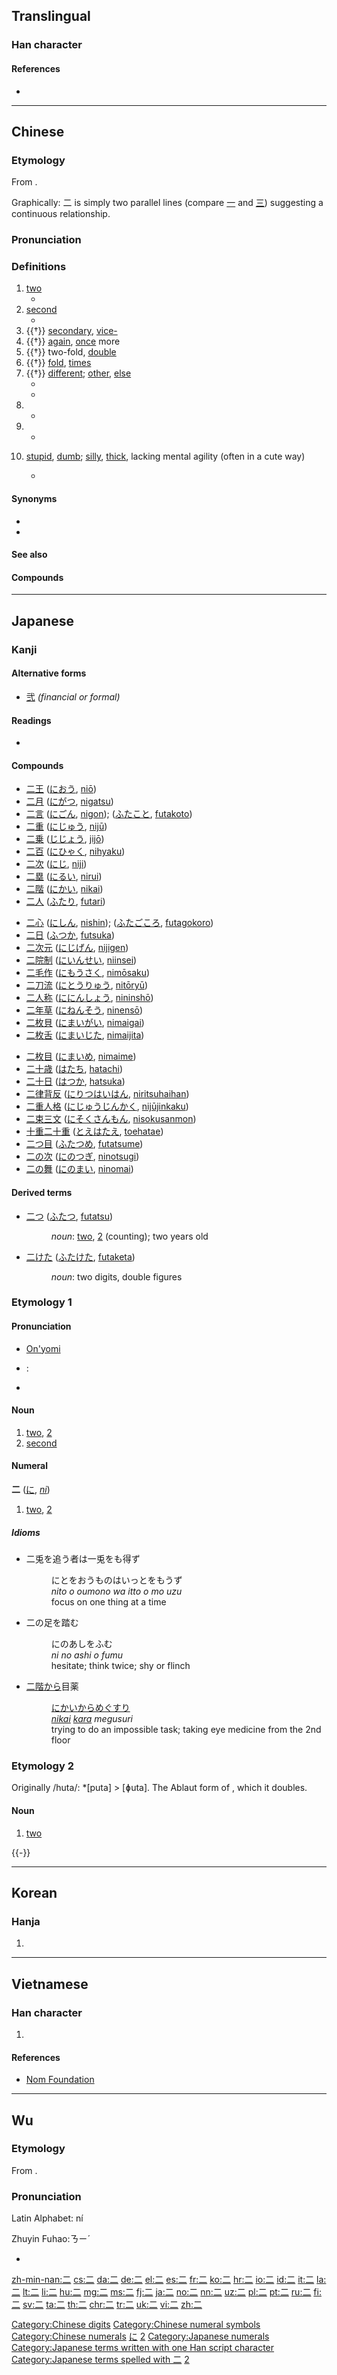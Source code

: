 {{xsee|[[ニ]] (katakana)|[[貳]]|[[贰]]|[[弍]]}}
==Translingual==

===Han character===
{{Han char|rn=7|rad=二|as=00|sn=2|four=10100|canj=MM|ids=⿱一一}}

====References====
* {{Han ref|kx=0086.010|dkj=00247|dj=0175.060|hdz=10002.010|uh=4E8C|ud=20108|bh=A447|bd=42055}}

[[Category:Chinese digits]]
[[Category:Chinese numeral symbols]]
[[Category:Chinese numerals]]

----

==Chinese==
{{zh-hanzi-box|二}}

===Etymology===
{{stroke order|type=bw|strokes=2}}
{{stroke order|type=animate}}
From {{etyl|sit-pro|zh}} {{m|sit-pro|*g/s-ni-s}}.

Graphically: 二 is simply two parallel lines (compare [[一]] and [[三]]) suggesting a continuous relationship.
{{Han etyl}}

===Pronunciation===
{{zh-pron
|m=èr
|c=ji6
|h=pfs=ngi
|mn=jī/lī
|w=3ni,3er
|mc=y
|oc=y
|ma=Zh-èr.ogg
|cat=num,a
}}

===Definitions===
{{zh-hanzi}}

# [[two]]
#* {{zh-usex|子 曰：「君子 之 道，或 出 或 處{chǔ}，或 默 或 語，'''二''' 人 同 心，其 利 斷 金。同 心 之 言，其 臭{xiù} 如 蘭。」|The Master said, on this, "The ways of good men (different seem). This in a public office toils; that in his home the time beguiles. One man his lips with silence seals; another all his mind reveals. But when '''two''' men are one in heart, not iron bolts keep them apart; the words they in their union use, fragrance like orchid plants diffuse."|CL|ref=Yijing|link=yes}}
# [[second]]
#* {{zh-usex|子 ^墨子 曰：國 有 七 患。七 患 者 何？城郭 溝池 不 可 守 而 治 宮室，一 患 也。邊國 至 境 四鄰 莫 救，'''二''' 患 也。|Mozi said: There are seven causes of worry to a state and they are: (1) When the outer and the inner city walls are not defensible; '''(2)''' When an enemy state is approaching and yet one's neighbours do not come to the rescue.|CL|ref=Mozi|link=yes}}
# {{†}} [[secondary]], [[vice-]]
# {{†}} [[again]], [[once]] more
# {{†}} two-fold, [[double]]
# {{†}} [[fold]], [[times]]
# {{†}} [[different]]; [[other]], [[else]]
#* {{zh-l|二意}}
#* {{zh-l|二心}}
# {{n-g|Short for "[[twenty]], two hundred or two thousand" after hundreds, thousands and ten thousands.}}
#* {{zh-usex|買 電腦 花 了 一 千 '''二'''。|Buying the computer cost me a thousand and '''two hundred''' bucks.|link=y}}
# {{n-g|Short for "[[twenty]] [[cents]]".}}
#* {{zh-usex|黃瓜 一 塊 '''二''' 一 斤。|The cucumbers are one dollar '''twenty''' per half kilogram.|link=y}}
# {{cx|Northeast Mandarin|neologism|lang=zh}} [[stupid]], [[dumb]]; [[silly]], [[thick]], lacking mental agility (often in a cute way)
#* {{zh-usex|你 這 人 怎麼 這麼 '''二'''！|Why are you so '''incorrigibly stupid'''!|link=y}}

====Synonyms====
* {{zh-l|兩/两|liǎng|two (''used in counting'')}}
* {{zh-l|貳/贰/弍|two (''Banker's numerals'')}}

====See also====
{{Chinese-numbers}}

====Compounds====
{{der5
| {{zh-l|二八}}
| {{zh-l|二把刀}}
| {{zh-l|二把手}}
| {{zh-l|二百五}}
| {{zh-l|二倍体}}
| {{zh-l|二部合唱}}
| {{zh-l|二重唱}}
| {{zh-l|二重性}}
| {{zh-l|二重奏}}
| {{zh-l|二传手}}
| {{zh-l|二次方程}}
| {{zh-l|二次函数}}
| {{zh-l|二次能源}}
| {{zh-l|二次曲面}}
| {{zh-l|二次曲线}}
| {{zh-l|二道贩子}}
| {{zh-l|二等公民}}
| {{zh-l|二恶英}}
| {{zh-l|二房}}
| {{zh-l|二房东}}
| {{zh-l|二伏}}
| {{zh-l|二副}}
| {{zh-l|二杆子}}
| {{zh-l|二管轮}}
| {{zh-l|二锅头}}
| {{zh-l|二胡}}
| {{zh-l|二虎相争，必有一伤}}
| {{zh-l|二乎}}, {{zh-l|二忽}}
| {{zh-l|二花脸}}
| {{zh-l|二话}}
| {{zh-l|二黄}}, {{zh-l|二簧}}
| {{zh-l|二婚}}, {{zh-l|二婚儿}}, {{zh-l|二婚头}}
| {{zh-l|二混子}}
| {{zh-l|二极管}}
| {{zh-l|二价}}
| {{zh-l|二进宫}}
| {{zh-l|二进制}}
| {{zh-l|二赖子}}
| {{zh-l|二郎腿}}
| {{zh-l|二愣子}}
| {{zh-l|二流}}
| {{zh-l|二流子}}
| {{zh-l|二硫化碳}}
| {{zh-l|二门}}, {{zh-l|二门儿}}
| {{zh-l|二拇指}}
| {{zh-l|二皮脸}}
| {{zh-l|二十八星瓢虫}}
| {{zh-l|二十八宿}}
| {{zh-l|二十四节气}}
| {{zh-l|二手}}, {{zh-l|二手儿}}
| {{zh-l|二手货}}
| {{zh-l|二水}}, {{zh-l|二水儿}}
| {{zh-l|二踢脚}}
| {{zh-l|二五眼}}
| {{zh-l|二弦}}
| {{zh-l|二线}}
| {{zh-l|二心}}
| {{zh-l|二氧化氮}}
| {{zh-l|二氧化硅}}
| {{zh-l|二氧化硫}}
| {{zh-l|二氧化碳}}
| {{zh-l|二氧化物}}
| {{zh-l|二一添作五}}
| {{zh-l|二尾子}}
| {{zh-l|二意}}
| {{zh-l|二者}}
| {{zh-l|二指}}
}}

{{catlangname|zh|cardinal numbers|sort=er4}}
{{zh-cat|Beginning}}

----

==Japanese==

===Kanji===
{{ja-kanji|grade=1|rs=二01}}

====Alternative forms====
* [[弐]] ''(financial or formal)''

====Readings====
* {{ja-readings
|goon=[[に]] (ni)
|kanon=[[じ]] (ji)
|kun=[[ふた]] (futa), [[ふたつ]] ([[二つ]], futatsu)
|nanori=[[おと]] (oto), [[かず]] (kazu), [[つぎ]] (tsugi), [[つぐ]] (tsugu), [[にい]] (nii), [[は]] (ha), [[ふ]] (fu), [[ふたつ]] (futatsu), [[ふだ]] (fuda), [[わ]] (wa)}}

====Compounds====
{{top3}}
* [[二王]] ([[におう]], [[niō]])
* [[二月]] ([[にがつ]], [[nigatsu]])
* [[二言]] ([[にごん]], [[nigon]]); ([[ふたこと]], [[futakoto]])
* [[二重]] ([[にじゅう]], [[nijū]])
* [[二乗]] ([[じじょう]], [[jijō]])
* [[二百]] ([[にひゃく]], [[nihyaku]])
* [[二次]] ([[にじ]], [[niji]])
* [[二塁]] ([[にるい]], [[nirui]])
* [[二階]] ([[にかい]], [[nikai]])
* [[二人]] ([[ふたり]], [[futari]])
{{mid3}}
* [[二心]] ([[にしん]], [[nishin]]); ([[ふたごころ]], [[futagokoro]])
* [[二日]] ([[ふつか]], [[futsuka]])
* [[二次元]] ([[にじげん]], [[nijigen]])
* [[二院制]] ([[にいんせい]], [[niinsei]])
* [[二毛作]] ([[にもうさく]], [[nimōsaku]])
* [[二刀流]] ([[にとうりゅう]], [[nitōryū]])
* [[二人称]] ([[ににんしょう]], [[nininshō]])
* [[二年草]] ([[にねんそう]], [[ninensō]])
* [[二枚貝]] ([[にまいがい]], [[nimaigai]])
* [[二枚舌]] ([[にまいじた]], [[nimaijita]])
{{mid3}}
* [[二枚目]] ([[にまいめ]], [[nimaime]])
* [[二十歳]] ([[はたち]], [[hatachi]])
* [[二十日]] ([[はつか]], [[hatsuka]])
* [[二律背反]] ([[にりつはいはん]], [[niritsuhaihan]])
* [[二重人格]] ([[にじゅうじんかく]], [[nijūjinkaku]])
* [[二束三文]] ([[にそくさんもん]], [[nisokusanmon]])
* [[十重二十重]] ([[とえはたえ]], [[toehatae]])
* [[二つ目]] ([[ふたつめ]], [[futatsume]])
* [[二の次]] ([[にのつぎ]], [[ninotsugi]])
* [[二の舞]] ([[にのまい]], [[ninomai]])
{{bottom}}

====Derived terms====
* [[二つ]] ([[ふたつ]], [[futatsu]])
*: ''noun'': [[two]], [[2]] (counting); two years old
* [[二けた]] ([[ふたけた]], [[futaketa]])
*: ''noun'': two digits, double figures

===Etymology 1===

====Pronunciation====
* [[音読み|On'yomi]]
* {{ja-Common Accent}}: {{ja-accent-common|atamadaka|に| }}
* {{audio|Ja-2-ni.ogg|Audio|lang=ja}}

====Noun====
{{ja-noun|に}}

# [[two]], [[2]]
# [[second]]

====Numeral====
{{cardinalbox|ja|1|2|3|一|三}}
'''二''' ([[に]], ''[[ni]]'')

# [[two]], [[2]]

=====Idioms=====
* 二兎を追う者は一兎をも得ず
*: にとをおうものはいっとをもうず
*: ''nito o oumono wa itto o mo uzu''
*: focus on one thing at a time
* 二の足を踏む
*: にのあしをふむ
*: ''ni no ashi o fumu''
*: hesitate; think twice; shy or flinch
* [[二階]][[から]]目薬
*: [[にかい]][[から]]めぐすり
*: ''[[nikai]] [[kara]] megusuri''
*: trying to do an impossible task; taking eye medicine from the 2nd floor

===Etymology 2===
Originally /huta/: *[puta] > [ɸuta]. The Ablaut form of {{term|一|fito<small>2</small>|one}}, which it doubles.

====Noun====
{{ja-noun|ふた}}

# [[two]]

{{-}}

[[Category:1000 Japanese basic words|に]]
[[Category:Japanese numeral symbols|2]]
[[Category:Japanese numerals]]
[[Category:Japanese terms written with one Han script character]]
[[Category:Japanese terms spelled with 二]]

----

==Korean==

===Hanja===
{{ko-hanja|hangeul=이|rv=i|mr=i|y=i|eumhun=둘|ehrv=dul|ehmr=tul|ehy=twul}}

# {{defn|lang=ko|sort=二00}}

[[Category:Korean numeral symbols|2]]

----

==Vietnamese==

===Han character===
{{vi-hantu|[[nhì]], [[nhị]]|rs=二00}}

# {{defn|lang=vi|sort=二00}}

====References====
*[http://nomfoundation.org/common/nom_details.php?codepoint=4e8c Nom Foundation]

----

==Wu==
{{attention|wuu}}

===Etymology===
From {{etyl|ltc|wuu}} {{term|二|tr=*njì|lang=ltc}}.

===Pronunciation===

Latin Alphabet: ní

Zhuyin Fuhao:ㄋㄧˊ

* {{defn|lang=vi|sort=二00}}

[[Category:CJKV radicals| ]]

[[zh-min-nan:二]]
[[cs:二]]
[[da:二]]
[[de:二]]
[[el:二]]
[[es:二]]
[[fr:二]]
[[ko:二]]
[[hr:二]]
[[io:二]]
[[id:二]]
[[it:二]]
[[la:二]]
[[lt:二]]
[[li:二]]
[[hu:二]]
[[mg:二]]
[[ms:二]]
[[fj:二]]
[[ja:二]]
[[no:二]]
[[nn:二]]
[[uz:二]]
[[pl:二]]
[[pt:二]]
[[ru:二]]
[[fi:二]]
[[sv:二]]
[[ta:二]]
[[th:二]]
[[chr:二]]
[[tr:二]]
[[uk:二]]
[[vi:二]]
[[zh:二]]
